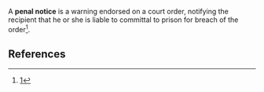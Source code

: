 A '''penal notice''' is a warning endorsed on a court order, notifying the recipient that he or she is liable to committal to prison for breach of the order<ref>[http://www.divorce-glossary.co.uk/penal-notice.html]</ref>.

== References ==
<!--See http://en.wikipedia.org/wiki/Wikipedia:Footnotes for an explanation of how to generate footnotes using the<ref> and </ref> tags and the tag below -->

<div class="references-2column"><references/></div>

{{Stub}}